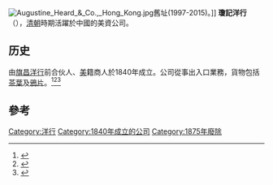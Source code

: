[[File:Augustine_Heard_&_Co.,_Hong_Kong.jpg|thumb]]舊址(1997-2015)。]]
'''瓊記洋行'''（{{lang-en|'''Augustine Heard & Co.'''}}），[[清朝|清朝]]時期活躍於中國的美資公司。

==历史==
由[[旗昌洋行|旗昌洋行]]前合伙人、[[美國|美]]籍商人{{link-en|奧古斯丁·赫德|Augustine Heard}}於1840年成立。公司從事出入口業務，貨物包括[[茶葉|茶葉]]及[[鴉片|鴉片]]。<ref name="swire">{{cite web|title=Swire Pacific Company History |url=http://www.swirepacific.com/eng/about/history.htm |accessdate=2007-08-07 |archiveurl=https://web.archive.org/web/20070524000538/http://www.swirepacific.com/eng/about/history.htm |archivedate=2007-05-24 |deadurl=yes }}</ref><ref name="ipswich">{{cite web|title=Ipswich Historical Society and Museums: Personalities |url=http://www.ipswichmuseum.org/personalities.php |accessdate=2007-08-07 |archiveurl=https://web.archive.org/web/20071010060859/http://www.ipswichmuseum.org/personalities.php |archivedate=2007-10-10 |deadurl=yes }}</ref><ref name="supreme">{{cite web | title = U.S. Supreme Court WILLIAMS v. HEARD, 140 U.S. 529 (1891) | url = http://supreme.justia.com/us/140/529/case.html | accessdate = 2007-08-07 | archive-date = 2011-11-21 | archive-url = https://web.archive.org/web/20111121103523/http://supreme.justia.com/us/140/529/case.html | dead-url = no }}</ref>

==參考==
{{reflist}}

{{清朝对外贸易}}
{{Authority control}}
[[Category:洋行|Category:洋行]]
[[Category:1840年成立的公司|Category:1840年成立的公司]]
[[Category:1875年廢除|Category:1875年廢除]]